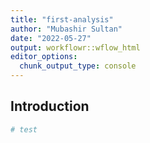 ```yaml
---
title: "first-analysis"
author: "Mubashir Sultan"
date: "2022-05-27"
output: workflowr::wflow_html
editor_options:
  chunk_output_type: console
---
```


## Introduction

```r

# test

```

